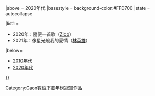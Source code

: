 {{Navbox
|bodyclass=hlist

|name   = Gaon數位下載年榜冠軍 (2020年代)
|title  = [[Gaon Chart|Gaon]][[數位下載]]2020年代年榜冠軍作品及獲得者{{#if:{{{1|}}}|（{{{1|}}}）|}}
|above  = 2020年代
|basestyle = background-color:#FFD700
|state  = autocollapse

|list1 = 
*2020年：隨便一首歌（[[Zico (歌手)|Zico]]）
*2021年：像星光般我的愛情（[[林英雄]]）

|below=
*[[Template:Gaon數位下載年榜冠軍 (2010年代)|2010年代]]
*[[Template:Gaon數位下載年榜冠軍 (2020年代)|2020年代]]
}}
<noinclude>
[[Category:Gaon數位下載年榜冠軍作品]]
</noinclude>